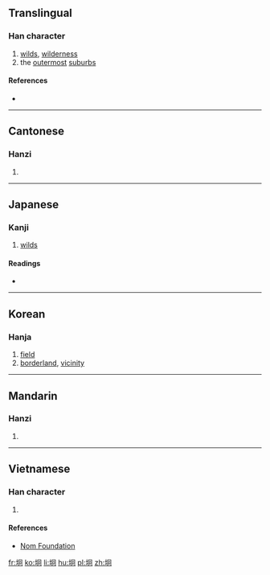 ==Translingual==

===Han character===
{{Han char|rn=32|rad=土|as=05|sn=8|four=47120|canj=GBR|ids=⿰土冋}}

# [[wilds]], [[wilderness]]
# the [[outermost]] [[suburbs]]

====References====
* {{Han ref|kx=0226.290|dkj=04985|dj=0462.070|hdz=10432.030|uh=5770|ud=22384|bh=CBF7|bd=52215}}

----

==Cantonese==

===Hanzi===
{{yue-hanzi|jyut=|y=gwing1}}

# {{defn|lang=yue|sort=土05}}

----

==Japanese==

===Kanji===
{{ja-kanji|grade=|rs=土05}}

# [[wilds]]

====Readings====
* {{ja-readings|on=[[けい]] (kei), [[きょう]] (kyō)|kun=}}

----

==Korean==

===Hanja===
{{ko-hanja|hangeul=경|rv=gyeong|mr=kyŏng}}

# [[field]]
# [[borderland]], [[vicinity]]

----

==Mandarin==

===Hanzi===
{{cmn-hanzi|pin=[[jiōng]] ([[jiong1]])|wg=chiung<sup>1</sup>}}

# {{defn|lang=cmn|sort=土05}}

----

==Vietnamese==

===Han character===
{{vi-hantu|[[quynh]]|rs=土05}}

# {{defn|lang=vi|sort=土05}}

====References====
* [http://nomfoundation.org/common/nom_details.php?codepoint=5770 Nom Foundation]

[[fr:坰]]
[[ko:坰]]
[[li:坰]]
[[hu:坰]]
[[pl:坰]]
[[zh:坰]]